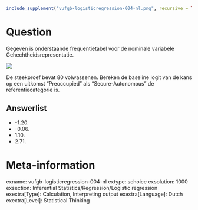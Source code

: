 ```r
include_supplement("vufgb-logisticregression-004-nl.png", recursive = TRUE)
```

Question
========
Gegeven is onderstaande frequentietabel voor de nominale variabele Gehechtheidsrepresentatie.

![](vufgb-logisticregression-004-nl.png)

De steekproef bevat 80 volwassenen. Bereken de baseline logit van de kans op een uitkomst "Preoccupied" als "Secure-Autonomous" de referentiecategorie is.

Answerlist
----------
* -1.20.
* -0.06.
* 1.10.
* 2.71.

Meta-information
================
exname: vufgb-logisticregression-004-nl
extype: schoice
exsolution: 1000
exsection: Inferential Statistics/Regression/Logistic regression
exextra[Type]: Calculation, Interpreting output
exextra[Language]: Dutch
exextra[Level]: Statistical Thinking
